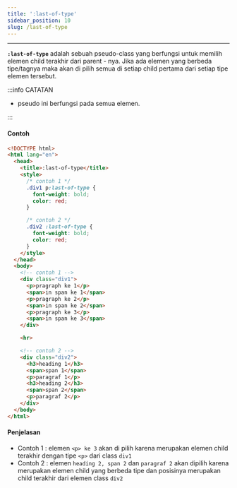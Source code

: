 ```yaml
---
title: ':last-of-type'
sidebar_position: 10
slug: /last-of-type
---
```


<hr />

**`:last-of-type`** adalah sebuah pseudo-class yang berfungsi untuk memilih elemen child terakhir dari parent - nya.  Jika ada elemen yang berbeda tipe/tagnya maka akan di pilih semua di setiap child pertama dari setiap tipe elemen tersebut.

:::info CATATAN

- pseudo ini berfungsi pada semua elemen.

:::

#### Contoh

<Tabs>
<TabItem value="DEMO" label="DEMO" default>

<Codepen dataSlugHash="jOROjrN" title="pseudo class - last-of-type" />

</TabItem>

<TabItem value="COPY CODE" label="COPY CODE">

```html
<!DOCTYPE html>
<html lang="en">
  <head>
    <title>:last-of-type</title>
    <style>
      /* contoh 1 */
      .div1 p:last-of-type {
        font-weight: bold;
        color: red;
      }

      /* contoh 2 */
      .div2 :last-of-type {
        font-weight: bold;
        color: red;
      }
    </style>
  </head>
  <body>
    <!-- contoh 1 -->
    <div class="div1">
      <p>pragraph ke 1</p>
      <span>in span ke 1</span>
      <p>pragraph ke 2</p>
      <span>in span ke 2</span>
      <p>pragraph ke 3</p>
      <span>in span ke 3</span>
    </div>

    <hr>

    <!-- contoh 2 -->
    <div class="div2">
      <h3>heading 1</h3>
      <span>span 1</span>
      <p>paragraf 1</p>
      <h3>heading 2</h3>
      <span>span 2</span>
      <p>paragraf 2</p>
    </div>
  </body>
</html>
```

</TabItem>
</Tabs>

#### Penjelasan

- Contoh 1 : elemen `<p> ke 3` akan di pilih karena merupakan elemen child terakhir dengan tipe `<p>` dari class `div1`
- Contoh 2 : elemen `heading 2, span 2` dan `paragraf 2` akan dipilih karena merupakan elemen child yang berbeda tipe dan posisinya merupakan child terakhir dari elemen class `div2`
